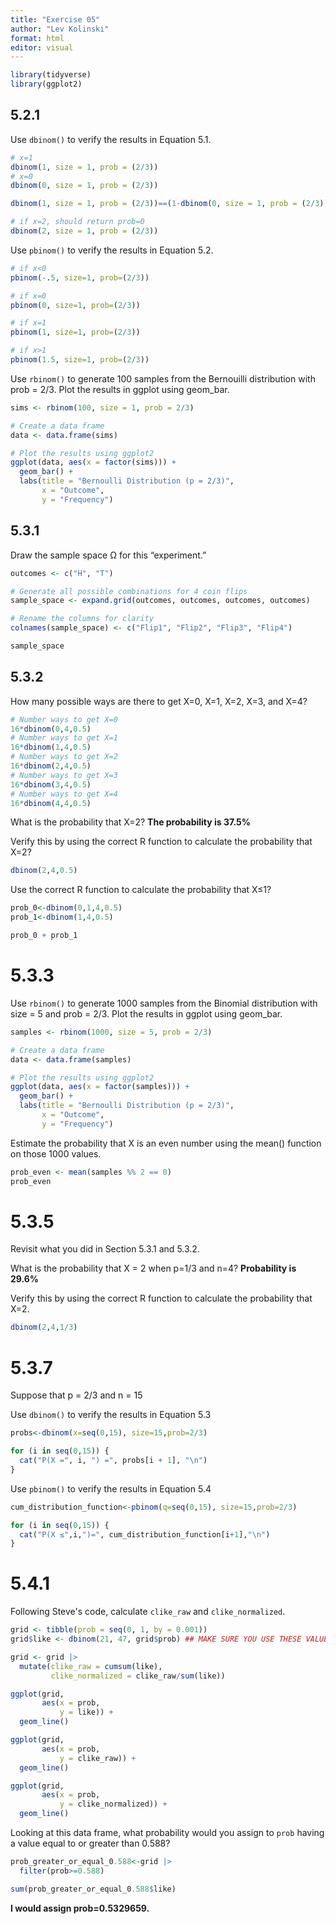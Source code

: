 ```yaml
---
title: "Exercise 05"
author: "Lev Kolinski"
format: html
editor: visual
---
```


```r
library(tidyverse)
library(ggplot2)
```

## 5.2.1

Use `dbinom()` to verify the results in Equation 5.1.

```r
# x=1
dbinom(1, size = 1, prob = (2/3))
# x=0
dbinom(0, size = 1, prob = (2/3))

dbinom(1, size = 1, prob = (2/3))==(1-dbinom(0, size = 1, prob = (2/3)))

# if x=2, should return prob=0
dbinom(2, size = 1, prob = (2/3))
```

Use `pbinom()` to verify the results in Equation 5.2.

```r
# if x<0
pbinom(-.5, size=1, prob=(2/3))

# if x=0
pbinom(0, size=1, prob=(2/3))

# if x=1
pbinom(1, size=1, prob=(2/3))

# if x>1
pbinom(1.5, size=1, prob=(2/3))
```

Use `rbinom()` to generate 100 samples from the Bernouilli distribution with prob = 2/3. Plot the results in ggplot using geom_bar.

```r
sims <- rbinom(100, size = 1, prob = 2/3)

# Create a data frame
data <- data.frame(sims)

# Plot the results using ggplot2
ggplot(data, aes(x = factor(sims))) +
  geom_bar() +
  labs(title = "Bernoulli Distribution (p = 2/3)",
       x = "Outcome",
       y = "Frequency")
```

## 5.3.1

Draw the sample space Ω for this "experiment."

```r
outcomes <- c("H", "T")

# Generate all possible combinations for 4 coin flips
sample_space <- expand.grid(outcomes, outcomes, outcomes, outcomes)

# Rename the columns for clarity
colnames(sample_space) <- c("Flip1", "Flip2", "Flip3", "Flip4")

sample_space
```

## 5.3.2

How many possible ways are there to get X=0, X=1, X=2, X=3, and X=4?

```r
# Number ways to get X=0
16*dbinom(0,4,0.5)
# Number ways to get X=1
16*dbinom(1,4,0.5)
# Number ways to get X=2
16*dbinom(2,4,0.5)
# Number ways to get X=3
16*dbinom(3,4,0.5)
# Number ways to get X=4
16*dbinom(4,4,0.5)
```

What is the probability that X=2? **The probability is 37.5%**

Verify this by using the correct R function to calculate the probability that X=2?

```r
dbinom(2,4,0.5)
```

Use the correct R function to calculate the probability that X≤1?

```r
prob_0<-dbinom(0,1,4,0.5)
prob_1<-dbinom(1,4,0.5)

prob_0 + prob_1
```



# 5.3.3

Use `rbinom()` to generate 1000 samples from the Binomial distribution with size = 5 and prob = 2/3. Plot the results in ggplot using geom_bar.

```r
samples <- rbinom(1000, size = 5, prob = 2/3)

# Create a data frame
data <- data.frame(samples)

# Plot the results using ggplot2
ggplot(data, aes(x = factor(samples))) +
  geom_bar() +
  labs(title = "Bernoulli Distribution (p = 2/3)",
       x = "Outcome",
       y = "Frequency")
```

Estimate the probability that X is an even number using the mean() function on those 1000 values.

```r
prob_even <- mean(samples %% 2 == 0)
prob_even
```

# 5.3.5

Revisit what you did in Section 5.3.1 and 5.3.2.

What is the probability that X = 2 when p=1/3 and n=4? **Probability is 29.6%**

Verify this by using the correct R function to calculate the probability that X=2.

```r
dbinom(2,4,1/3)
```

# 5.3.7

Suppose that p = 2/3 and n = 15

Use `dbinom()` to verify the results in Equation 5.3

```r
probs<-dbinom(x=seq(0,15), size=15,prob=2/3)

for (i in seq(0,15)) {
  cat("P(X =", i, ") =", probs[i + 1], "\n")
}
```

Use `pbinom()` to verify the results in Equation 5.4

```r
cum_distribution_function<-pbinom(q=seq(0,15), size=15,prob=2/3)

for (i in seq(0,15)) {
  cat("P(X ≤",i,")=", cum_distribution_function[i+1],"\n")
}
```

# 5.4.1

Following Steve\'s code, calculate `clike_raw` and `clike_normalized`.

```r
grid <- tibble(prob = seq(0, 1, by = 0.001))
grid$like <- dbinom(21, 47, grid$prob) ## MAKE SURE YOU USE THESE VALUES

grid <- grid |> 
  mutate(clike_raw = cumsum(like),
         clike_normalized = clike_raw/sum(like))

ggplot(grid,
       aes(x = prob,
           y = like)) +
  geom_line()

ggplot(grid,
       aes(x = prob,
           y = clike_raw)) +
  geom_line()

ggplot(grid,
       aes(x = prob,
           y = clike_normalized)) +
  geom_line()
```

Looking at this data frame, what probability would you assign to `prob` having a value equal to or greater than 0.588?

```r
prob_greater_or_equal_0.588<-grid |> 
  filter(prob>=0.588)

sum(prob_greater_or_equal_0.588$like)
```

**I would assign prob=0.5329659.**
